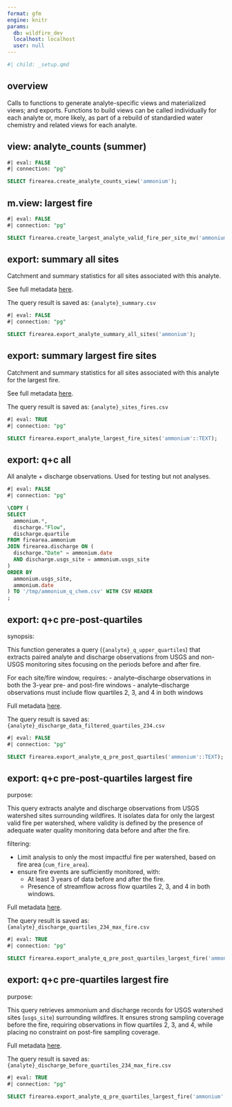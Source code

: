 ```yaml
---
format: gfm
engine: knitr
params:
  db: wildfire_dev
  localhost: localhost
  user: null
---
```


```r
#| child: _setup.qmd
```

## overview

Calls to functions to generate analyte-specific views and materialized views;
and exports. Functions to build views can be called individually for each
analyte or, more likely, as part of a rebuild of standardied water chemistry
and related views for each analyte.


## view: analyte_counts (summer)

```sql
#| eval: FALSE
#| connection: "pg"

SELECT firearea.create_analyte_counts_view('ammonium');

```


## m.view: largest fire

```sql
#| eval: FALSE
#| connection: "pg"

SELECT firearea.create_largest_analyte_valid_fire_per_site_mv('ammonium');

```


## export: summary all sites

Catchment and summary statistics for all sites associated with this analyte.

See full metadata [here](https://github.com/lter/lter-sparc-fire-arid-streams/blob/main/wildfire_database/wildfire_database_query_summaries.md#fn-export-summary-all-analyte-sites). 

The query result is saved as: `{analyte}_summary.csv`

```sql
#| eval: FALSE
#| connection: "pg"

SELECT firearea.export_analyte_summary_all_sites('ammonium');

```


## export: summary largest fire sites

Catchment and summary statistics for all sites associated with this analyte for
the largest fire.

See full metadata [here](https://github.com/lter/lter-sparc-fire-arid-streams/blob/main/wildfire_database/wildfire_database_query_summaries.md#fn-export-summary-largest-fire-sites).

The query result is saved as: `{analyte}_sites_fires.csv`

```sql
#| eval: TRUE
#| connection: "pg"

SELECT firearea.export_analyte_largest_fire_sites('ammonium'::TEXT);

```


## export: q+c all

All analyte + discharge observations. Used for testing but not analyses.

```sql
#| eval: FALSE
#| connection: "pg"

\COPY (
SELECT
  ammonium.*,
  discharge."Flow",
  discharge.quartile
FROM firearea.ammonium
JOIN firearea.discharge ON (
  discharge."Date" = ammonium.date
  AND discharge.usgs_site = ammonium.usgs_site
)
ORDER BY
  ammonium.usgs_site,
  ammonium.date
) TO '/tmp/ammonium_q_chem.csv' WITH CSV HEADER
;

```


## export: q+c pre-post-quartiles

synopsis:

This function generates a query (`{analyte}_q_upper_quartiles`) that extracts
paired analyte and discharge observations from USGS and non-USGS monitoring
sites focusing on the periods before and after fire.

For each site/fire window, requires:
  - analyte–discharge observations in both the 3-year pre- and post-fire
  windows
  - analyte–discharge observations must include flow quartiles 2, 3, and 4 in
  both windows

Full metadata [here](https://github.com/lter/lter-sparc-fire-arid-streams/blob/main/wildfire_database/wildfire_database_query_summaries.md#export-qc-pre-post-quartiles).

The query result is saved as: `{analyte}_discharge_data_filtered_quartiles_234.csv`

```sql
#| eval: FALSE
#| connection: "pg"

SELECT firearea.export_analyte_q_pre_post_quartiles('ammonium'::TEXT);

```


## export: q+c pre-post-quartiles largest fire

purpose:

This query extracts analyte and discharge observations from USGS watershed sites
surrounding wildfires. It isolates data for only the largest valid fire per
watershed, where validity is defined by the presence of adequate water quality
monitoring data before and after the fire.

filtering:

- Limit analysis to only the most impactful fire per watershed, based on fire
  area (`cum_fire_area`).
- ensure fire events are sufficiently monitored, with:
  - At least 3 years of data before and after the fire.
  - Presence of streamflow across flow quartiles 2, 3, and 4 in both windows.

Full metadata [here](https://github.com/lter/lter-sparc-fire-arid-streams/blob/main/wildfire_database/wildfire_database_query_summaries.md#fn-export-qc-pre-post-quartiles-largest-fire).

The query result is saved as: `{analyte}_discharge_quartiles_234_max_fire.csv`

```sql
#| eval: TRUE
#| connection: "pg"

SELECT firearea.export_analyte_q_pre_post_quartiles_largest_fire('ammonium'::TEXT);

```


## export: q+c pre-quartiles largest fire

purpose:

This query retrieves ammonium and discharge records for USGS watershed sites
(`usgs_site`) surrounding wildfires. It ensures strong sampling coverage before
the fire, requiring observations in flow quartiles 2, 3, and 4, while placing no
constraint on post-fire sampling coverage.

Full metadata [here](https://github.com/lter/lter-sparc-fire-arid-streams/blob/main/wildfire_database/wildfire_database_query_summaries.md#export-qc-pre-quartiles-largest-fire).

The query result is saved as: `{analyte}_discharge_before_quartiles_234_max_fire.csv`

```sql
#| eval: TRUE
#| connection: "pg"

SELECT firearea.export_analyte_q_pre_quartiles_largest_fire('ammonium'::TEXT);

```
